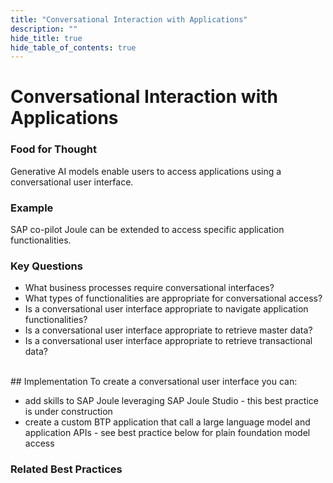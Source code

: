 ```yaml
---
title: "Conversational Interaction with Applications"
description: ""
hide_title: true
hide_table_of_contents: true
---
```



<PageViewTracker featureName="AI_CAPABILITY_CONVERSATIONAL_INTERACTION_WITH_APPLICATIONS" />

<div className="hero-header">
  <h1>Conversational Interaction with Applications</h1>
</div>

### Food for Thought

Generative AI models enable users to access applications using a conversational user interface.

### Example

SAP co-pilot Joule can be extended to access specific application functionalities.

### Key Questions

- What business processes require conversational interfaces?
- What types of functionalities are appropriate for conversational access?
- Is a conversational user interface appropriate to navigate application functionalities?
- Is a conversational user interface appropriate to retrieve master data?
- Is a conversational user interface appropriate to retrieve transactional data?

<br />

<div className="section-with-background blue">
  ## Implementation
  To create a conversational user interface you can:

- add skills to SAP Joule leveraging SAP Joule Studio - this best practice is under construction
- create a custom BTP application that call a large language model and application APIs - see best practice below for plain foundation model access

### Related Best Practices

<ul className="button-grid">
  <IconLinkButton href="/docs/technical-view/generative-ai/plain/" text="Plain (Foundational Model Access)" />
</ul>

</div>
